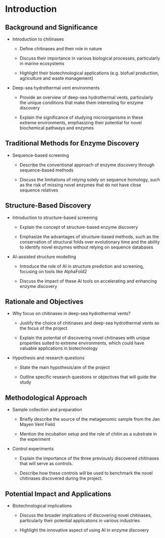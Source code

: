 # Introduction

## Background and Significance

-   Introduction to chitinases

    -   Define chitinases and their role in nature

    -   Discuss their importance in various biological processes, particularly in marine ecosystems

    -   Highlight their biotechnological applications (e.g. biofuel production, agriculture and waste management)

-   Deep-sea hydrothermal vent environments

    -   Provide an overview of deep-sea hydrothermal vents, particularly the unique conditions that make them interesting for enzyme discovery

    -   Explain the significance of studying microorganisms in these extreme environments, emphasizing their potential for novel biochemical pathways and enzymes

## Traditional Methods for Enzyme Discovery

-   Sequence-based screening

    -   Describe the conventional approach of enzyme discovery through sequence-based methods

    -   Discuss the limitations of relying solely on sequence homology, such as the risk of missing novel enzymes that do not have close sequence relatives

## Structure-Based Discovery

-   Introduction to structure-based screening

    -   Explain the concept of structure-based enzyme discovery

    -   Emphasize the advantages of structure-based methods, such as the conservation of structural folds over evolutionary time and the ability to identify novel enzymes without relying on sequence databases

-   AI-assisted structure modelling

    -   Introduce the role of AI in structure prediction and screening, focusing on tools like AlphaFold2

    -   Discuss the impact of these AI tools on accelerating and enhancing enzyme discovery

## Rationale and Objectives

-   Why focus on chitinases in deep-sea hydrothermal vents?

    -   Justify the choice of chitinases and deep-sea hydrothermal vents as the focus of the project

    -   Explain the potential of discovering novel chitinases with unique properties suited to extreme environments, which could have valuable applications in biotechnology

-   Hypothesis and research questions

    -   State the main hypothesis/aim of the project

    -   Outline specific research questions or objectives that will guide the study

## Methodological Approach

-   Sample collection and preparation

    -   Briefly describe the source of the metagenomic sample from the Jan Mayen Vent Field

    -   Mention the incubation setup and the role of chitin as a substrate in the experiment

-   Control experiments

    -   Explain the importance of the three previously discovered chitinases that will serve as controls.

    -   Describe how these controls will be used to benchmark the novel chitinases discovered during the project.

## Potential Impact and Applications

-   Biotechnological implications

    -   Discuss the broader implications of discovering novel chitinases, particularly their potential applications in various industries

    -   Highlight the innovative aspect of using AI in enzyme discovery
